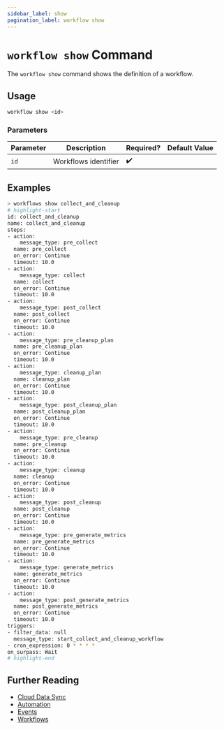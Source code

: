 ```yaml
---
sidebar_label: show
pagination_label: workflow show
---
```


# `workflow show` Command

The `workflow show` command shows the definition of a workflow.

## Usage

```bash
workflow show <id>
```

### Parameters

| Parameter | Description          | Required? | Default Value |
| --------- | -------------------- | --------- | ------------- |
| `id`      | Workflows identifier | ✔️        |               |

## Examples

```bash
> workflows show collect_and_cleanup
# highlight-start
id: collect_and_cleanup
name: collect_and_cleanup
steps:
- action:
    message_type: pre_collect
  name: pre_collect
  on_error: Continue
  timeout: 10.0
- action:
    message_type: collect
  name: collect
  on_error: Continue
  timeout: 10.0
- action:
    message_type: post_collect
  name: post_collect
  on_error: Continue
  timeout: 10.0
- action:
    message_type: pre_cleanup_plan
  name: pre_cleanup_plan
  on_error: Continue
  timeout: 10.0
- action:
    message_type: cleanup_plan
  name: cleanup_plan
  on_error: Continue
  timeout: 10.0
- action:
    message_type: post_cleanup_plan
  name: post_cleanup_plan
  on_error: Continue
  timeout: 10.0
- action:
    message_type: pre_cleanup
  name: pre_cleanup
  on_error: Continue
  timeout: 10.0
- action:
    message_type: cleanup
  name: cleanup
  on_error: Continue
  timeout: 10.0
- action:
    message_type: post_cleanup
  name: post_cleanup
  on_error: Continue
  timeout: 10.0
- action:
    message_type: pre_generate_metrics
  name: pre_generate_metrics
  on_error: Continue
  timeout: 10.0
- action:
    message_type: generate_metrics
  name: generate_metrics
  on_error: Continue
  timeout: 10.0
- action:
    message_type: post_generate_metrics
  name: post_generate_metrics
  on_error: Continue
  timeout: 10.0
triggers:
- filter_data: null
  message_type: start_collect_and_cleanup_workflow
- cron_expression: 0 * * * *
on_surpass: Wait
# highlight-end
```

## Further Reading

- [Cloud Data Sync](../../../../concepts/cloud-data-sync/index.mdx)
- [Automation](../../../../concepts/automation/index.mdx)
- [Events](../../../events/index.mdx)
- [Workflows](../../../workflows/index.mdx)
